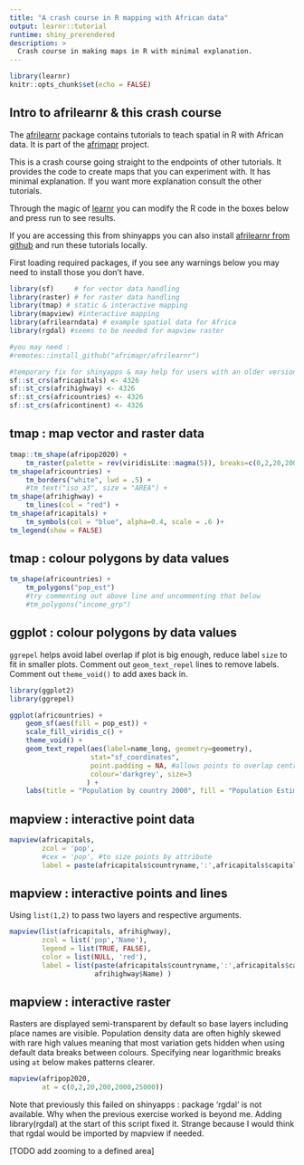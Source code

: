 ```yaml
---
title: "A crash course in R mapping with African data"
output: learnr::tutorial
runtime: shiny_prerendered
description: >
  Crash course in making maps in R with minimal explanation.
---
```


```r
library(learnr)
knitr::opts_chunk$set(echo = FALSE)
```

## Intro to afrilearnr & this crash course

The [afrilearnr](https://github.com/afrimapr/afrilearnr) package contains tutorials to teach spatial in R with African data. It is part of the [afrimapr](https://afrimapr.github.io/afrimapr.website/) project.

This is a crash course going straight to the endpoints of other tutorials. It provides the code to create maps that you can experiment with. It has minimal explanation. If you want more explanation consult the other tutorials.

Through the magic of [learnr](https://rstudio.github.io/learnr/) you can modify the R code in the boxes below and press run to see results.

If you are accessing this from shinyapps you can also install [afrilearnr from github](https://github.com/afrimapr/afrilearnr) and run these tutorials locally.


First loading required packages, if you see any warnings below you may need to install those you don't have.
```r

library(sf)     # for vector data handling
library(raster) # for raster data handling
library(tmap) # static & interactive mapping
library(mapview) #interactive mapping
library(afrilearndata) # example spatial data for Africa
library(rgdal) #seems to be needed for mapview raster

#you may need :
#remotes::install_github("afrimapr/afrilearnr")

#temporary fix for shinyapps & may help for users with an older version of rgdal
sf::st_crs(africapitals) <- 4326
sf::st_crs(afrihighway) <- 4326
sf::st_crs(africountries) <- 4326
sf::st_crs(africontinent) <- 4326 

```

## tmap : map vector and raster data

```r

tmap::tm_shape(afripop2020) +
    tm_raster(palette = rev(viridisLite::magma(5)), breaks=c(0,2,20,200,2000,25000)) +
tm_shape(africountries) +
    tm_borders("white", lwd = .5) +
    #tm_text("iso_a3", size = "AREA") +
tm_shape(afrihighway) +
    tm_lines(col = "red") + 
tm_shape(africapitals) +
    tm_symbols(col = "blue", alpha=0.4, scale = .6 )+
tm_legend(show = FALSE)

```

## tmap : colour polygons by data values

```r

tm_shape(africountries) +
    tm_polygons("pop_est")
    #try commenting out above line and uncommenting that below
    #tm_polygons("income_grp")

```

## ggplot : colour polygons by data values

`ggrepel` helps avoid label overlap if plot is big enough, reduce label `size` to fit in smaller plots.
Comment out `geom_text_repel` lines to remove labels.
Comment out `theme_void()` to add axes back in.

```r

library(ggplot2)
library(ggrepel)

ggplot(africountries) +
    geom_sf(aes(fill = pop_est)) +
    scale_fill_viridis_c() +
    theme_void() +
    geom_text_repel(aes(label=name_long, geometry=geometry),
                    stat="sf_coordinates",
                    point.padding = NA, #allows points to overlap centroid
                    colour='darkgrey', size=3
                   ) +
    labs(title = "Population by country 2000", fill = "Population Estimate")

```


## mapview : interactive point data

```r

mapview(africapitals,
        zcol = 'pop',
        #cex = 'pop', #to size points by attribute
        label = paste(africapitals$countryname,':',africapitals$capitalname))

```

## mapview : interactive points and lines

Using `list(1,2)` to pass two layers and respective arguments.

```r

mapview(list(africapitals, afrihighway),
        zcol = list('pop','Name'),
        legend = list(TRUE, FALSE),  
        color = list(NULL, 'red'),
        label = list(paste(africapitals$countryname,':',africapitals$capitalname),
                     afrihighway$Name) )

```

## mapview : interactive raster

Rasters are displayed semi-transparent by default so base layers including place names are visible. Population density data are often highly skewed with rare high values meaning that most variation gets hidden when using default data breaks between colours. Specifying near logarithmic breaks using `at` below makes patterns clearer.

```r

mapview(afripop2020,
        at = c(0,2,20,200,2000,25000))

```

Note that previously this failed on shinyapps : package 'rgdal' is not available. Why when the previous exercise worked is beyond me. Adding library(rgdal) at the start of this script fixed it. Strange because I would think that rgdal would be imported by mapview if needed.


[TODO add zooming to a defined area]


